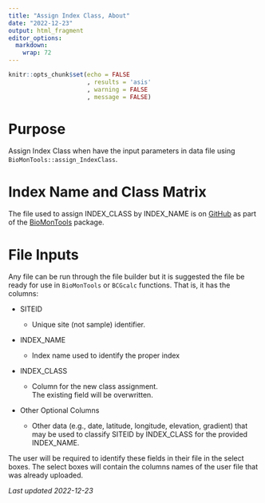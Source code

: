 ```yaml
---
title: "Assign Index Class, About"
date: "2022-12-23"
output: html_fragment
editor_options: 
  markdown: 
    wrap: 72
---
```


```r
knitr::opts_chunk$set(echo = FALSE
                      , results = 'asis'
                      , warning = FALSE
                      , message = FALSE)
```

# Purpose
Assign Index Class when have the input parameters in data file using 
`BioMonTools::assign_IndexClass`.

# Index Name and Class Matrix

The file used to assign INDEX_CLASS by INDEX_NAME is on 
<a href="https://github.com/leppott/BioMonTools/blob/main/inst/extdata/IndexClass.xlsx" target = "_blank">GitHub</a> 
as part of the 
<a href="https://github.com/leppott/BioMonTools" target = "_blank">BioMonTools</a>
package.

# File Inputs
Any file can be run through the file builder but it is suggested the file be 
ready for use in `BioMonTools` or `BCGcalc` functions.  That is, it has the 
columns:

* SITEID

    + Unique site (not sample) identifier.  
    
* INDEX_NAME

    + Index name used to identify the proper index

* INDEX_CLASS

    + Column for the new class assignment.  
    The existing field will be overwritten.
    
* Other Optional Columns

    + Other data (e.g., date, latitude, longitude, elevation, gradient) that 
    may be used to classify SITEID by INDEX_CLASS for the provided INDEX_NAME.
    
The user will be required to identify these fields in their file in the select 
boxes.  The select boxes will contain the columns names of the user file that 
was already uploaded.


*Last updated 2022-12-23*
